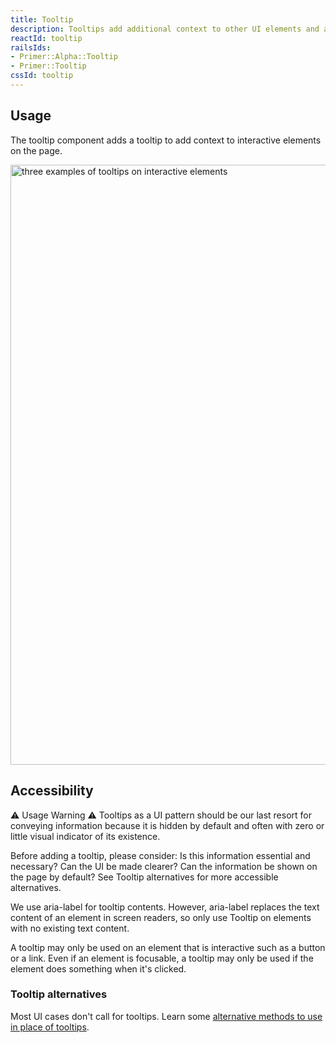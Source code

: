 ```yaml
---
title: Tooltip
description: Tooltips add additional context to other UI elements and appear on mouse hover or keyboard focus.
reactId: tooltip
railsIds:
- Primer::Alpha::Tooltip
- Primer::Tooltip
cssId: tooltip
---
```




## Usage

The tooltip component adds a tooltip to add context to interactive elements on the page.

<img
  width="960"
  role="presentation"
  src="https://github.com/primer/design/assets/586552/787873b7-d496-454c-b669-0c2400ef503f"
  alt="three examples of tooltips on interactive elements"
/>

## Accessibility

<Note variant="danger">
  <Text sx={{display: 'block', fontWeight: 'bold', mb: 2}}>⚠️ Usage Warning ⚠️</Text>
  <Text>Tooltips as a UI pattern should be our last resort for conveying information because it is hidden by default and often with zero or little visual indicator of its existence.</Text>
</Note>

Before adding a tooltip, please consider: Is this information essential and necessary? Can the UI be made clearer? Can the information be shown on the page by default? See Tooltip alternatives for more accessible alternatives.

We use aria-label for tooltip contents. However, aria-label replaces the text content of an element in screen readers, so only use Tooltip on elements with no existing text content.

A tooltip may only be used on an element that is interactive such as a button or a link. Even if an element is focusable, a tooltip may only be used if the element does something when it's clicked.

### Tooltip alternatives

Most UI cases don't call for tooltips. Learn some [alternative methods to use in place of tooltips](/../guides/accessibility/tooltip-alternatives).
